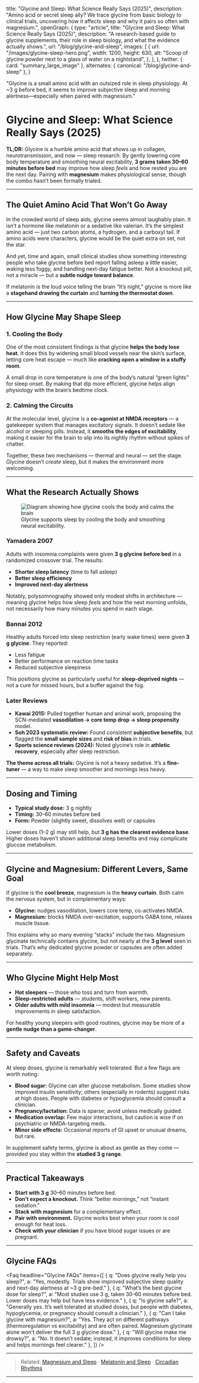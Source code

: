 
  title: "Glycine and Sleep: What Science Really Says (2025)",
  description:
    "Amino acid or secret sleep ally? We trace glycine from basic biology to clinical trials, uncovering how it affects sleep and why it pairs so often with magnesium.",
  openGraph: {
    type: "article",
    title: "Glycine and Sleep: What Science Really Says (2025)",
    description:
      "A research-based guide to glycine supplements, their role in sleep biology, and what the evidence actually shows.",
    url: "/blog/glycine-and-sleep",
    images: [
      {
        url: "/images/glycine-sleep-hero.png",
        width: 1200,
        height: 630,
        alt: "Scoop of glycine powder next to a glass of water on a nightstand",
      },
    ],
  },
  twitter: { card: "summary_large_image" },
  alternates: { canonical: "/blog/glycine-and-sleep" },
}

  "Glycine is a small amino acid with an outsized role in sleep physiology. At ~3 g before bed, it seems to improve subjective sleep and morning alertness—especially when paired with magnesium."

# Glycine and Sleep: What Science Really Says (2025)

**TL;DR:** Glycine is a humble amino acid that shows up in collagen, neurotransmission, and now — sleep research. By gently lowering core body temperature and smoothing neural excitability, **3 grams taken 30–60 minutes before bed** may improve how sleep *feels* and how rested you are the next day. Pairing with **magnesium** makes physiological sense, though the combo hasn’t been formally trialed.

<Disclaimer />

---

## The Quiet Amino Acid That Won’t Go Away

In the crowded world of sleep aids, glycine seems almost laughably plain. It isn’t a hormone like melatonin or a sedative like valerian. It’s the simplest amino acid — just two carbon atoms, a hydrogen, and a carboxyl tail. If amino acids were characters, glycine would be the quiet extra on set, not the star.

And yet, time and again, small clinical studies show something interesting: people who take glycine before bed report falling asleep a little easier, waking less foggy, and handling next-day fatigue better. Not a knockout pill, not a miracle — but a **subtle nudge toward balance**.  

If melatonin is the loud voice telling the brain “It’s night,” glycine is more like a **stagehand drawing the curtain** and **turning the thermostat down**.  

---

## How Glycine May Shape Sleep

### 1. Cooling the Body
One of the most consistent findings is that glycine **helps the body lose heat**. It does this by widening small blood vessels near the skin’s surface, letting core heat escape — much like **cracking open a window in a stuffy room**.  

A small drop in core temperature is one of the body’s natural “green lights” for sleep onset. By making that dip more efficient, glycine helps align physiology with the brain’s bedtime clock.

### 2. Calming the Circuits
At the molecular level, glycine is a **co-agonist at NMDA receptors** — a gatekeeper system that manages excitatory signals. It doesn’t sedate like alcohol or sleeping pills. Instead, it **smooths the edges of excitability**, making it easier for the brain to slip into its nightly rhythm without spikes of chatter.

Together, these two mechanisms — thermal and neural — set the stage. Glycine doesn’t *create* sleep, but it makes the environment more welcoming.

---

## What the Research Actually Shows

<figure className="my-6">
  <img
    src="/images/glycine-sleep-hero.png"
    alt="Diagram showing how glycine cools the body and calms the brain"
    className="w-full rounded-xl border border-neutral-800"
    loading="lazy"
  />
  <figcaption className="mt-2 text-sm text-neutral-500">
    Glycine supports sleep by cooling the body and smoothing neural excitability.
  </figcaption>
</figure>

### Yamadera 2007
Adults with insomnia complaints were given **3 g glycine before bed** in a randomized crossover trial. The results:  
- **Shorter sleep latency** (time to fall asleep)  
- **Better sleep efficiency**  
- **Improved next-day alertness**  

Notably, polysomnography showed only modest shifts in architecture — meaning glycine helps how sleep *feels* and how the next morning unfolds, not necessarily how many minutes you spend in each stage.

### Bannai 2012
Healthy adults forced into sleep restriction (early wake times) were given **3 g glycine**. They reported:  
- Less fatigue  
- Better performance on reaction time tasks  
- Reduced subjective sleepiness  

This positions glycine as particularly useful for **sleep-deprived nights** — not a cure for missed hours, but a buffer against the fog.

### Later Reviews
- **Kawai 2015:** Pulled together human and animal work, proposing the SCN-mediated **vasodilation → core temp drop → sleep propensity** model.  
- **Soh 2023 systematic review:** Found consistent **subjective benefits**, but flagged the **small sample sizes** and **risk of bias** in trials.  
- **Sports science reviews (2024):** Noted glycine’s role in **athletic recovery**, especially after sleep restriction.

**The theme across all trials:** Glycine is not a heavy sedative. It’s a **fine-tuner** — a way to make sleep smoother and mornings less heavy.

---

## Dosing and Timing

- **Typical study dose:** 3 g nightly  
- **Timing:** 30–60 minutes before bed  
- **Form:** Powder (slightly sweet, dissolves well) or capsules  

Lower doses (1–2 g) may still help, but **3 g has the clearest evidence base**. Higher doses haven’t shown additional sleep benefits and may complicate glucose metabolism.

---

## Glycine and Magnesium: Different Levers, Same Goal

If glycine is the **cool breeze**, magnesium is the **heavy curtain**. Both calm the nervous system, but in complementary ways:

- **Glycine:** nudges vasodilation, lowers core temp, co-activates NMDA.  
- **Magnesium:** blocks NMDA over-excitation, supports GABA tone, relaxes muscle tissue.  

This explains why so many evening “stacks” include the two. Magnesium glycinate technically contains glycine, but not nearly at the **3 g level** seen in trials. That’s why dedicated glycine powder or capsules are often added separately.

---

## Who Glycine Might Help Most

- **Hot sleepers** — those who toss and turn from warmth.  
- **Sleep-restricted adults** — students, shift workers, new parents.  
- **Older adults with mild insomnia** — modest but measurable improvements in sleep satisfaction.  

For healthy young sleepers with good routines, glycine may be more of a **gentle nudge than a game-changer**.

---

## Safety and Caveats

At sleep doses, glycine is remarkably well tolerated. But a few flags are worth noting:

- **Blood sugar:** Glycine can alter glucose metabolism. Some studies show improved insulin sensitivity; others (especially in rodents) suggest risks at high doses. People with diabetes or hypoglycemia should consult a clinician.  
- **Pregnancy/lactation:** Data is sparse; avoid unless medically guided.  
- **Medication overlap:** Few major interactions, but caution is wise if on psychiatric or NMDA-targeting meds.  
- **Minor side effects:** Occasional reports of GI upset or unusual dreams, but rare.  

In supplement safety terms, glycine is about as gentle as they come — provided you stay within the **studied 3 g range**.

---

## Practical Takeaways

- **Start with 3 g** 30–60 minutes before bed.  
- **Don’t expect a knockout.** Think “better mornings,” not “instant sedation.”  
- **Stack with magnesium** for a complementary effect.  
- **Pair with environment.** Glycine works best when your room is cool enough for heat loss.  
- **Check with your clinician** if you have blood sugar issues or are pregnant.  

---

## Glycine FAQs

<Faq
  headline="Glycine FAQs"
  items={[
    { q: "Does glycine really help you sleep?", a: "Yes, modestly. Trials show improved subjective sleep quality and next-day alertness at ~3 g pre-bed." },
    { q: "What’s the best glycine dose for sleep?", a: "Most studies use 3 g, taken 30–60 minutes before bed. Lower doses may help but have less evidence." },
    { q: "Is glycine safe?", a: "Generally yes. It’s well tolerated at studied doses, but people with diabetes, hypoglycemia, or pregnancy should consult a clinician." },
    { q: "Can I take glycine with magnesium?", a: "Yes. They act on different pathways (thermoregulation vs excitability) and are often paired. Magnesium glycinate alone won’t deliver the full 3 g glycine dose." },
    { q: "Will glycine make me drowsy?", a: "No. It doesn’t sedate; instead, it improves conditions for sleep and helps mornings feel clearer." },
  ]}
/>

---

> Related: [Magnesium and Sleep](/blog/magnesium-and-sleep) · [Melatonin and Sleep](/blog/melatonin-and-sleep) · [Circadian Rhythms](/blog/circadian-rhythms)

---

<script type="application/ld+json">
{JSON.stringify({
  "@context": "https://schema.org",
  "@type": "Article",
  "headline": "Glycine and Sleep: What Science Really Says (2025)",
  "description": "Glycine is a small amino acid with an outsized role in sleep physiology. At ~3 g before bed, it seems to improve subjective sleep and morning alertness—especially when paired with magnesium.",
  "author": { "@type": "Organization", "name": "The SleepAudit Team" },
  "publisher": { "@type": "Organization", "name": "SleepAudit.io" },
  "mainEntityOfPage": "/blog/glycine-and-sleep"
})}
</script>
